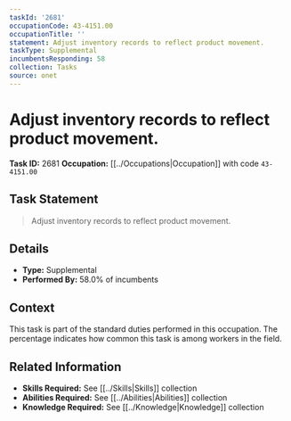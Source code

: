 ```yaml
---
taskId: '2681'
occupationCode: 43-4151.00
occupationTitle: ''
statement: Adjust inventory records to reflect product movement.
taskType: Supplemental
incumbentsResponding: 58
collection: Tasks
source: onet
---
```

# Adjust inventory records to reflect product movement.

**Task ID:** 2681
**Occupation:** [[../Occupations|Occupation]] with code `43-4151.00`

## Task Statement

> Adjust inventory records to reflect product movement.

## Details

- **Type:** Supplemental
- **Performed By:** 58.0% of incumbents

## Context

This task is part of the standard duties performed in this occupation. The percentage indicates how common this task is among workers in the field.

## Related Information

- **Skills Required:** See [[../Skills|Skills]] collection
- **Abilities Required:** See [[../Abilities|Abilities]] collection
- **Knowledge Required:** See [[../Knowledge|Knowledge]] collection
